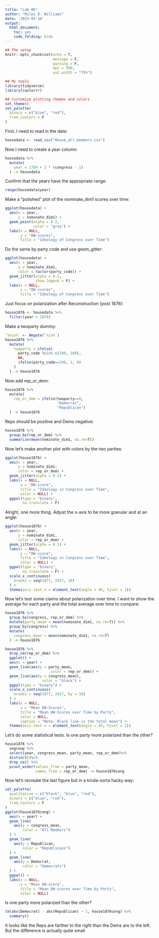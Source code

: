 ```yaml
---
title: "Lab 06"
author: "Miles D. Williams"
date: '2023-03-10'
output: 
  html_document:
    toc: yes
    code_folding: hide
---
```


```r
## The setup
knitr::opts_chunk$set(echo = T,
                      message = F,
                      warning = F,
                      dpi = 500,
                      out.width = "75%")

## My tools
library(tidyverse)
library(coolorrr)

## Customize plotting themes and colors
set_theme()
set_palette(
  binary = c("blue", "red"),
  from_coolors = F
)
```


First, I need to read in the data:
```r
housedata <- read_csv("House_all_members.csv")
```

Now I need to create a year column:
```r
housedata %>%
  mutate(
    year = 1789 + 2 * (congress - 1)
  ) -> housedata
```

Confirm that the years have the appropriate range:
```r
range(housedata$year)
```

Make a "polished" plot of the nominate_dim1 scores over time:
```r
ggplot(housedata) +
  aes(x = year,
      y = nominate_dim1) +
  geom_point(alpha = 0.2,
             color = "gray") +
  labs(x = NULL,
       y = "DW-scores",
       title = "Ideology of Congress over Time")
```

Do the same by party code and use geom_gitter:
```r
ggplot(housedata) +
  aes(x = year,
      y = nominate_dim1,
      color = factor(party_code)) +
  geom_jitter(alpha = 0.1,
              show.legend = F) +
  labs(x = NULL,
       y = "DW-scores",
       title = "Ideology of Congress over Time")
```

Just focus on polarization after Reconstruction (post 1876):
```r
house1876 <- housedata %>%
  filter(year > 1876)
```

Make a twoparty dummy:
```r
`%nin%` <- Negate(`%in%`)
house1876 %>%
  mutate(
    twoparty = ifelse(
      party_code %nin% c(100, 200),
      NA,
      ifelse(party_code==200, 1, 0)
    )
  ) -> house1876
```

Now add rep_or_dem:
```r
house1876 %>%
  mutate(
    rep_or_dem = ifelse(twoparty==0,
                        "Democrat",
                        "Republican")
  ) -> house1876
```

Reps should be positive and Dems negative:
```r
house1876 %>%
  group_by(rep_or_dem) %>%
  summarize(mean(nominate_dim1, na.rm=T))
```

Now let's make another plot with colors by the two parties:
```r
ggplot(house1876) +
  aes(x = year,
      y = nominate_dim1,
      color = rep_or_dem) +
  geom_jitter(alpha = 0.1) +
  labs(x = NULL,
       y = "DW-score",
       title = "Ideology in Congress over Time",
       color = NULL) +
  ggpal(type = "binary",
        na.translate = F)
```

Alright, one more thing. Adjust the x-axis to be more granular and at an angle:
```r
ggplot(house1876) +
  aes(x = year,
      y = nominate_dim1,
      color = rep_or_dem) +
  geom_jitter(alpha = 0.1) +
  labs(x = NULL,
       y = "DW-score",
       title = "Ideology in Congress over Time",
       color = NULL) +
  ggpal(type = "binary",
        na.translate = F) +
  scale_x_continuous(
    breaks = seq(1877, 2017, 10)
  ) +
  theme(axis.text.x = element_text(angle = 45, hjust = 1))
```

Now let's test some claims about polarization over time. I want to show the average for each party and the total average over time to compare:
```r
house1876 %>%
  group_by(congress, rep_or_dem) %>%
  mutate(party_mean = mean(nominate_dim1, na.rm=T)) %>%
  group_by(congress) %>%
  mutate(
    congress_mean = mean(nominate_dim1, na.rm=T)
  ) -> house1876

house1876 %>%
  drop_na(rep_or_dem) %>%
  ggplot() +
  aes(x = year) +
  geom_line(aes(y = party_mean,
                     color = rep_or_dem)) +
  geom_line(aes(y = congress_mean),
                 color = "black") +
  ggpal(type = "binary") +
  scale_x_continuous(
    breaks = seq(1877, 2017, by = 10) 
  ) +
  labs(x = NULL,
       y = "Mean DW-Scores",
       title = "Mean DW-Scores over Time by Party",
       color = NULL,
       caption = "Note: Black line is the total mean") +
  theme(axis.text.x = element_text(angle = 45, hjust = 1))
```

Let's do some statistical tests. Is one party more polarized than the other?
```r
house1876 %>%
  ungroup %>%
  select(year, congress_mean, party_mean, rep_or_dem)%>%
  distinct()%>%
  drop_na() %>%
  pivot_wider(values_from = party_mean,
              names_from = rep_or_dem) -> house1876cong
```

Now let's recreate the last figure but in a kinda-sorta hacky way:
```r
set_palette(
  qualitative = c("black", "blue", "red"),
  binary = c("blue", "red"),
  from_coolors = F
)
ggplot(house1876cong) +
  aes(x = year) +
  geom_line(
    aes(y = congress_mean, 
        color = "All Members")
  ) +
  geom_line(
    aes(y = Republican,
        color = "Republicans")
  ) +
  geom_line(
    aes(y = Democrat,
        color = "Democrats")
  ) +
  ggpal() +
  labs(x = NULL,
       y = "Mean DW-score",
       title = "Mean DW-scores over Time by Party",
       color = NULL)
```

Is one party more polarized than the other?
```r
lm(abs(Democrat) - abs(Republican) ~ 1, house1876cong) %>%
  summary()
```

It looks like the Reps are farther to the right than the Dems are to the left. But the difference is actually quite small.
